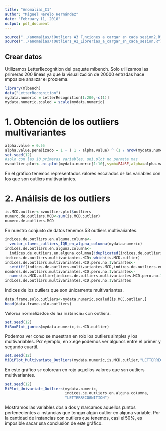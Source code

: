 ```yaml
---
title: "Anomalias_C1"
author: "Miguel Merelo Hernández"
date: "February 11, 2018"
output: pdf_document
---
```


```r
source("../anomalias/!Outliers_A3_Funciones_a_cargar_en_cada_sesion2.R")
source("../anomalias/!Outliers_A2_Librerias_a_cargar_en_cada_sesion.R")
```

## Crear datos
Utilizamos LetterRecognition del paquete mlbench. Solo utilizamos las primeras 200 líneas ya que la visualización de 20000 entradas hace imposible analizar el problema.

```r
library(mlbench)
data("LetterRecognition")
mydata.numeric = LetterRecognition[1:200,-c(1)]
mydata.numeric.scaled = scale(mydata.numeric)
```

# 1. Obtención de los outliers multivariantes
```r
alpha.value = 0.05
alpha.value.penalizado = 1 - ( 1 - alpha.value) ^ (1 / nrow(mydata.numeric))
set.seed(12)  
#solo con las 10 primeras variables, uni.plot no permite mas
mvoutlier.plot<-uni.plot(mydata.numeric[1:10],symb=FALSE,alpha=alpha.value.penalizado)
```
En el gráfico tenemos representados valores escalados de las variables con los que son outliers multivariantes.

# 2. Análisis de los outliers
```r
is.MCD.outlier<-mvoutlier.plot$outliers
numero.de.outliers.MCD<-sum(is.MCD.outlier)
numero.de.outliers.MCD
```
En nuestro conjunto de datos tenemos 53 outliers multivariantes.


```r
indices.de.outliers.en.alguna.columna<-
  vector_claves_outliers_IQR_en_alguna_columna(mydata.numeric)
indices.de.outliers.en.alguna.columna<-
  indices.de.outliers.en.alguna.columna[!duplicated(indices.de.outliers.en.alguna.columna)]
indices.de.outliers.multivariantes.MCD<-which(is.MCD.outlier)
indices.de.outliers.multivariantes.MCD.pero.no.1variantes<-
  setdiff(indices.de.outliers.multivariantes.MCD,indices.de.outliers.en.alguna.columna)
nombres.de.outliers.multivariantes.MCD.pero.no.1variantes<-
  names(is.MCD.outlier[indices.de.outliers.multivariantes.MCD.pero.no.1variantes])
indices.de.outliers.multivariantes.MCD.pero.no.1variantes
```
Indices de los outliers que son únicamente multivariantes.

```r
data.frame.solo.outliers<-mydata.numeric.scaled[is.MCD.outlier,]
head(data.frame.solo.outliers)
```
Valores normalizados de las instancias con outliers.

```r
set.seed(12) 
MiBoxPlot_juntos(mydata.numeric,is.MCD.outlier)
```
Podemos ver como se muestran en rojo los outliers simples y los multivariables. Por ejemplo, en x.ege podemos ver algunos entre el primer y segundo cuartil.

```r
set.seed(12)
MiBiPlot_Multivariate_Outliers(mydata.numeric,is.MCD.outlier,"LETTERRECOGNITION")
```
En este gráfico se colorean en rojo aquellos valores que son outliers multivariantes. 

```r
set.seed(12) 
MiPlot_Univariate_Outliers(mydata.numeric,
                           indices.de.outliers.en.alguna.columna,
                           "LETTERRECOGNITION")
```
Mostramos las variables dos a dos y marcamos aquellos puntos pertenecientes a instancias que tengan algún outlier en alguna variable. Por la cantidad de instancias con outliers que tenemos, casi el 50%, es imposible sacar una conclusión de este gráfico.